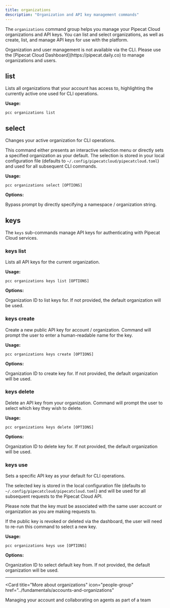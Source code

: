 ```yaml
---
title: organizations
description: "Organization and API key management commands"
---
```


The `organizations` command group helps you manage your Pipecat Cloud organizations and API keys. You can list and select organizations, as well as create, list, and manage API keys for use with the platform.

<Note>
  Organization and user management is not available via the CLI. Please use the
  [Pipecat Cloud Dashboard](https://pipecat.daily.co) to manage organizations
  and users.
</Note>

## list

Lists all organizations that your account has access to, highlighting the currently active one used for CLI operations.

**Usage:**

```shell
pcc organizations list
```

## select

Changes your active organization for CLI operations.

This command either presents an interactive selection menu or directly sets a specified organization as your default. The selection is stored in your local configuration file (defaults to `~/.config/pipecatcloud/pipecatcloud.toml`) and used for all subsequent CLI commands.

**Usage:**

```shell
pcc organizations select [OPTIONS]
```

**Options:**

<ParamField path="--organization / -o" type="string">
  Bypass prompt by directly specifying a namespace / organization string.
</ParamField>

## keys

The `keys` sub-commands manage API keys for authenticating with Pipecat Cloud services.

### keys list

Lists all API keys for the current organization.

**Usage:**

```shell
pcc organizations keys list [OPTIONS]
```

**Options:**

<ParamField path="--organization / -o" type="string">
  Organization ID to list keys for. If not provided, the default organization
  will be used.
</ParamField>

### keys create

Create a new public API key for account / organization. Command will prompt the user to enter
a human-readable name for the key.

**Usage:**

```shell
pcc organizations keys create [OPTIONS]
```

**Options:**

<ParamField path="--organization / -o" type="string">
  Organization ID to create key for. If not provided, the default organization
  will be used.
</ParamField>

### keys delete

Delete an API key from your organization. Command will prompt the user to select which key they wish to delete.

**Usage:**

```shell
pcc organizations keys delete [OPTIONS]
```

**Options:**

<ParamField path="--organization / -o" type="string">
  Organization ID to delete key for. If not provided, the default organization
  will be used.
</ParamField>

### keys use

Sets a specific API key as your default for CLI operations.

The selected key is stored in the local configuration file (defaults to `~/.config/pipecatcloud/pipecatcloud.toml`) and will be used for all subsequent requests to the Pipecat Cloud API.

Please note that the key must be associated with the same user account or organization as you are making requests to.

If the public key is revoked or deleted via the dashboard, the user will need to re-run this command to select a new key.

**Usage:**

```shell
pcc organizations keys use [OPTIONS]
```

**Options:**

<ParamField path="--organization / -o" type="string">
  Organization ID to select default key from. If not provided, the default
  organization will be used.
</ParamField>

---

<Card
  title="More about organizations"
  icon="people-group"
  href="../fundamentals/accounts-and-organizations"
>
  Managing your account and collaborating on agents as part of a team
</Card>
